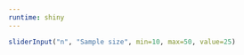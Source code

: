```yaml
---
runtime: shiny
---
```

```r
sliderInput("n", "Sample size", min=10, max=50, value=25)
```